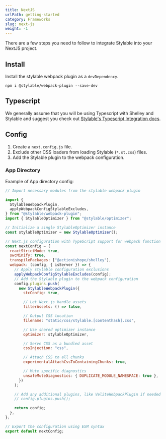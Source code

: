```yaml
---
title: NextJS
urlPath: getting-started
category: Frameworks
slug: next-js
weight: -1
---
```


There are a few steps you need to follow to integrate Stylable into your NextJS project.

## Install

Install the stylable webpack plugin as a `devDependency`.

```
npm i @stylable/webpack-plugin --save-dev
```

## Typescript

We generally assume that you will be using Typescript with Shelley and Stylable and suggest you check out [Stylable's Typescript Integration docs](https://stylable.io/docs/getting-started/typescript-integration).

## Config

1. Create a `next.config.js` file.
2. Exclude other CSS loaders from loading Stylable (`*.st.css`) files.
3. Add the Stylable plugin to the webpack configuration.

### App Directory

Example of App directory config:

```js
// Import necessary modules from the stylable webpack plugin

import {
  StylableWebpackPlugin,
  applyWebpackConfigStylableExcludes,
} from "@stylable/webpack-plugin";
import { StylableOptimizer } from "@stylable/optimizer";

// Initialize a single StylableOptimizer instance
const stylableOptimizer = new StylableOptimizer();

// Next.js configuration with TypeScript support for webpack function
const nextConfig = {
  reactStrictMode: true,
  swcMinify: true,
  transpilePackages: ["@actionishope/shelley"],
  webpack: (config, { isServer }) => {
    // Apply stylable configuration exclusions
    applyWebpackConfigStylableExcludes(config);
    // Add the Stylable plugin to the webpack configuration
    config.plugins.push(
      new StylableWebpackPlugin({
        stcConfig: true,

        // Let Next.js handle assets
        filterAssets: () => false,

        // Output CSS location
        filename: "static/css/stylable.[contenthash].css",

        // Use shared optimizer instance
        optimizer: stylableOptimizer,

        // Serve CSS as a bundled asset
        cssInjection: "css",

        // Attach CSS to all chunks
        experimentalAttachCssToContainingChunks: true,

        // Mute specific diagnostics
        unsafeMuteDiagnostics: { DUPLICATE_MODULE_NAMESPACE: true },
      })
    );

    // Add any additional plugins, like VeliteWebpackPlugin if needed
    // config.plugins.push();

    return config;
  },
};

// Export the configuration using ESM syntax
export default nextConfig;
```
